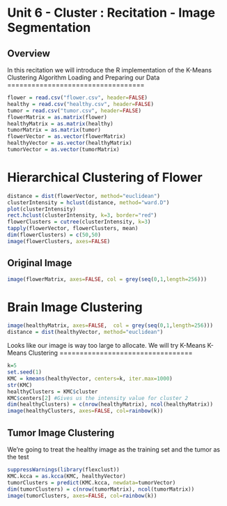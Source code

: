 Unit 6 - Cluster : Recitation - Image Segmentation
========================================================
Overview
--------
In this recitation we will introduce the R implementation of the K-Means Clustering Algorithm
Loading and Preparing our Data
==================================
```r
flower = read.csv("flower.csv", header=FALSE)
healthy = read.csv("healthy.csv", header=FALSE)
tumor = read.csv("tumor.csv", header=FALSE)
flowerMatrix = as.matrix(flower)
healthyMatrix = as.matrix(healthy)
tumorMatrix = as.matrix(tumor)
flowerVector = as.vector(flowerMatrix)
healthyVector = as.vector(healthyMatrix)
tumorVector = as.vector(tumorMatrix)
```
Hierarchical Clustering of Flower
===========================================
```r
distance = dist(flowerVector, method="euclidean")
clusterIntensity = hclust(distance, method="ward.D")
plot(clusterIntensity)
rect.hclust(clusterIntensity, k=3, border="red")
flowerClusters = cutree(clusterIntensity, k=3)
tapply(flowerVector, flowerClusters, mean)
dim(flowerClusters) = c(50,50)
image(flowerClusters, axes=FALSE)
```
Original Image
----------------------
```r
image(flowerMatrix, axes=FALSE, col = grey(seq(0,1,length=256)))
```
Brain Image Clustering
=================================
```r
image(healthyMatrix, axes=FALSE,  col = grey(seq(0,1,length=256)))
distance = dist(healthyVector, method="euclidean")
```
Looks like our image is way too large to allocate. We will try K-Means
K-Means Clustering
=================================
```r
k=5
set.seed(1)
KMC = kmeans(healthyVector, centers=k, iter.max=1000)
str(KMC)
healthyClusters = KMC$cluster
KMC$centers[2] #Gives us the intensity value for cluster 2
dim(healthyClusters) = c(nrow(healthyMatrix), ncol(healthyMatrix))
image(healthyClusters, axes=FALSE, col=rainbow(k))
```
Tumor Image Clustering
---------------------------------------
We're going to treat the healthy image as the training set and the tumor as the test
```r
suppressWarnings(library(flexclust))
KMC.kcca = as.kcca(KMC, healthyVector)
tumorClusters = predict(KMC.kcca, newdata=tumorVector)
dim(tumorClusters) = c(nrow(tumorMatrix), ncol(tumorMatrix))
image(tumorClusters, axes=FALSE, col=rainbow(k))
```